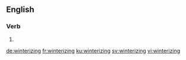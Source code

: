 ==English==

===Verb===
{{head|en|present participle}}

# {{present participle of|winterize|lang=en}}

[[de:winterizing]]
[[fr:winterizing]]
[[ku:winterizing]]
[[sv:winterizing]]
[[vi:winterizing]]